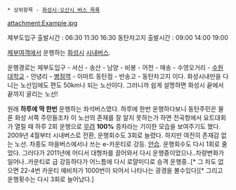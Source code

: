 * 상위항목 - [[화성시·오산시 버스 목록]]

attachment:Example.jpg

제부도입구 출발시간 : 06:30 11:30 16:30 
동탄차고지 출발시간 : 09:00 14:00 19:00

[[제부여객]]에서 운행하는 [[화성]]시 [[시내버스]].

운행경로는 제부도입구 - 서신 - 송산 - 남양 - 비봉 - 어천 - 매송 - 수영오거리 - [[수원대학교]] - 안녕리 - [[병점역]] - 이마트 동탄점 - 반송고 - 동탄차고지 이다. 화성시내만을 다니는 노선임에도 편도 50km나 되는 노선이다. 그러니까 쉽게 설명하면 화성시 끝에서 끝까지 굴리는 노선!

원래 '''하루에 딱 한번''' 운행하는 좌석버스였다. 하루에 한번 운행하다보니 동탄주민은 물론 화성 서쪽 주민들조차 이 노선의 존재를 잘 알지 못하는가 하면 전곡항에서 요트대회가 열릴 때 하루 2회 운행으로 [[무려]] '''100%''' 증차라는 기이한 모습을 보여주기도 했다. 2009년 4월부터 시내버스로 전환, 운행회수도 3회로 늘렸다. 하지만 여전히 존재감 없는 노선. 차종도 마을버스에서나 쓰는 e-카운티로 강등. [[안습]]. 운행회수도 다시 1회로 줄었다. 그러다가 2011년에 어디서 대형차를 끌어와서 다시 운행중이었으나..차량변화가 일어나..카운티로 급 강등하다가 어느틈에 다시 로얄미디로 승격 운행중..[* 그 차도 없으면 22-4번 카운티 예비차가 1000번이 되어서 나타나는 광경을 볼수있다][* 그리고 운행횟수는 다시 3회로 늘어났다.]

